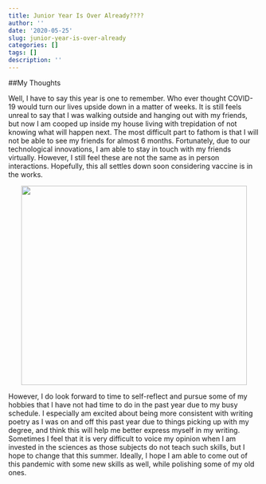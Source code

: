 ```yaml
---
title: Junior Year Is Over Already????
author: ''
date: '2020-05-25'
slug: junior-year-is-over-already
categories: []
tags: []
description: ''
---
```

##My Thoughts

Well, I have to say this year is one to remember. Who ever thought COVID-19 would turn our lives upside down in a matter of weeks. It is still feels unreal to say that I was walking outside and hanging out with my friends, but now I am cooped up inside my house living with trepidation of not knowing what will happen next. The most difficult part to fathom is that I will not be able to see my friends for almost 6 months. Fortunately, due to our technological innovations, I am able to stay in touch with my friends virtually. However, I still feel these are not the same as in person interactions. Hopefully, this all settles down soon considering vaccine is in the works.

<center>

![](/blog/2020-05-25-junior-year-is-over-already_files/coronavirus.jpg){width=453px height=400px}

</center>

However, I do look forward to time to self-reflect and pursue some of my hobbies that I have not had time to do in the past year due to my busy schedule. I especially am excited about being more consistent with writing poetry as I was on and off this past year due to things picking up with my degree, and think this will help me better express myself in my writing. Sometimes I feel that it is very difficult to voice my opinion when I am invested in the sciences as those subjects do not teach such skills, but I hope to change that this summer. Ideally, I hope I am able to come out of this pandemic with some new skills as well, while polishing some of my old ones. 